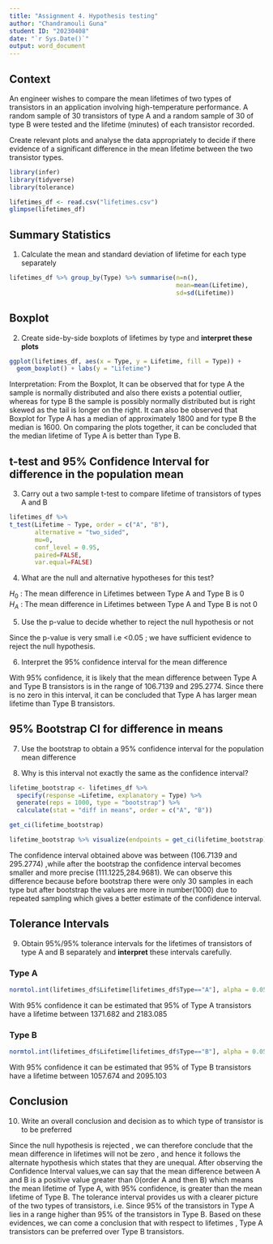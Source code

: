 ---
title: "Assignment 4. Hypothesis testing"
author: "Chandramouli Guna"
student ID: "20230408"
date: "`r Sys.Date()`"
output: word_document
---

## Context

An engineer wishes to compare the mean lifetimes of two types of transistors in an application involving high-temperature performance. A random sample of 30 transistors of type A and a random sample of 30 of type B were tested and the lifetime (minutes) of each transistor recorded.  

Create relevant plots and analyse the data appropriately to decide if there evidence of a significant difference in the mean lifetime between the two transistor types.


```{r}
library(infer)
library(tidyverse)
library(tolerance)
```



```{r}
lifetimes_df <- read.csv("lifetimes.csv")
glimpse(lifetimes_df)
```


## Summary Statistics


1. Calculate the mean and standard deviation of lifetime for each type separately

```{r}

lifetimes_df %>% group_by(Type) %>% summarise(n=n(),
                                              mean=mean(Lifetime),
                                              sd=sd(Lifetime))

```

## Boxplot

2. Create side-by-side boxplots of lifetimes by type and **interpret these plots**

```{r}
ggplot(lifetimes_df, aes(x = Type, y = Lifetime, fill = Type)) + 
  geom_boxplot() + labs(y = "Lifetime")

```
  
  Interpretation: From the Boxplot, It can be observed that for type A the sample is normally distributed and also there exists a potential outlier, whereas for type B the sample is possibly normally distributed but is right skewed as the tail is longer on the right.
It can also be observed that Boxplot for Type A has a median of approximately 1800 and for type B the median is 1600.
On comparing the plots together, it can be concluded that the median lifetime of Type A is better than Type B.


## t-test and 95% Confidence Interval for difference in the population mean

3. Carry out a two sample t-test to compare lifetime of transistors of types A and B

```{r}

lifetimes_df %>%
t_test(Lifetime ~ Type, order = c("A", "B"), 
       alternative = "two_sided",
       mu=0,
       conf_level = 0.95,
       paired=FALSE,
       var.equal=FALSE)

```

4. What are the null and alternative hypotheses for this test? 

  $H_0$ : The mean difference in Lifetimes between Type A and Type B is 0 \
  $H_A$ : The mean difference in Lifetimes between Type A and Type B is not 0


5. Use the p-value to decide whether to reject the null hypothesis or not

  Since the p-value is very small i.e <0.05 ; we have sufficient evidence to reject the null hypothesis.

6. Interpret the 95% confidence interval for the mean difference

  With 95% confidence, it is likely that the mean difference between Type A and Type B transistors is in the range of 106.7139 and           295.2774. Since there is no zero in this interval, it can be concluded that Type A has larger mean lifetime than Type B transistors.


## 95% Bootstrap CI for difference in means

7. Use the bootstrap to obtain a 95% confidence interval for the population mean difference

8. Why is this interval not exactly the same as the confidence interval?

```{r}

lifetime_bootstrap <- lifetimes_df %>%
  specify(response =Lifetime, explanatory = Type) %>%
  generate(reps = 1000, type = "bootstrap") %>%
  calculate(stat = "diff in means", order = c("A", "B"))

get_ci(lifetime_bootstrap)

lifetime_bootstrap %>% visualize(endpoints = get_ci(lifetime_bootstrap), direction = "between")

```
  
  The confidence interval obtained above was between (106.7139 and 295.2774) ,while after the bootstrap the confidence interval becomes smaller and more precise (111.1225,284.9681). We can observe this difference because before bootstrap there were only 30 samples in each type but after bootstrap the values are more in number(1000) due to repeated sampling which gives a better estimate of the confidence interval.


## Tolerance Intervals

9. Obtain 95%/95% tolerance intervals for the lifetimes of transistors of type A and B separately and **interpret** these intervals carefully.

### Type A

```{r}

normtol.int(lifetimes_df$Lifetime[lifetimes_df$Type=="A"], alpha = 0.05, P = 0.95, side = 2)

```

With 95% confidence it can be estimated that 95% of Type A transistors have a lifetime between 1371.682 and 2183.085

### Type B

```{r}

normtol.int(lifetimes_df$Lifetime[lifetimes_df$Type=="B"], alpha = 0.05, P = 0.95, side = 2)

```

With 95% confidence it can be estimated that 95% of Type B transistors have a lifetime between 1057.674 and 2095.103

## Conclusion

10. Write an overall conclusion and decision as to which type of transistor is to be preferred

  Since the null hypothesis is rejected , we can therefore conclude that the mean difference in lifetimes will not be zero , and hence it follows the alternate hypothesis which states that they are unequal. After observing the Confidence Interval values,we can say that the mean difference between A and B is a positive value greater than 0(order A and then B) which means the mean lifetime of Type A, with 95% confidence, is greater than the mean lifetime of Type B. The tolerance interval provides us with a clearer picture of the two types of transistors, i.e. Since 95% of the transistors in Type A lies in a range higher than 95% of the transistors in Type B. Based on these evidences, we can come a conclusion that with respect to lifetimes , Type A transistors can be  preferred over Type B transistors.
